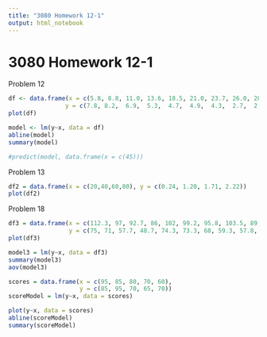```yaml
---
title: "3080 Homework 12-1"
output: html_notebook
---
```

# 3080 Homework 12-1

Problem 12
```r

df <- data.frame(x = c(5.8, 8.8, 11.0, 13.6, 18.5, 21.0, 23.7, 26.0, 28.3, 31.9, 36.5, 38.2, 40.4),
                y = c(7.8, 8.2,  6.9,  5.3,  4.7,  4.9,  4.3,  2.7,  2.8,  1.8,  1.9,  1.1,  0.4))
plot(df)

model <- lm(y~x, data = df)
abline(model)
summary(model)

#predict(model, data.frame(x = c(45)))
```

Problem 13
```r
df2 = data.frame(x = c(20,40,60,80), y = c(0.24, 1.20, 1.71, 2.22))
plot(df2)
```

Problem 18
```r
df3 = data.frame(x = c(112.3, 97, 92.7, 86, 102, 99.2, 95.8, 103.5, 89, 86.7),
                 y = c(75, 71, 57.7, 48.7, 74.3, 73.3, 68, 59.3, 57.8, 48.5))
plot(df3)

model3 = lm(y~x, data = df3)
summary(model3)
aov(model3)
```





```r
scores = data.frame(x = c(95, 85, 80, 70, 60),
                    y = c(85, 95, 70, 65, 70))
scoreModel = lm(y~x, data = scores)

plot(y~x, data = scores)
abline(scoreModel)
summary(scoreModel)
```

